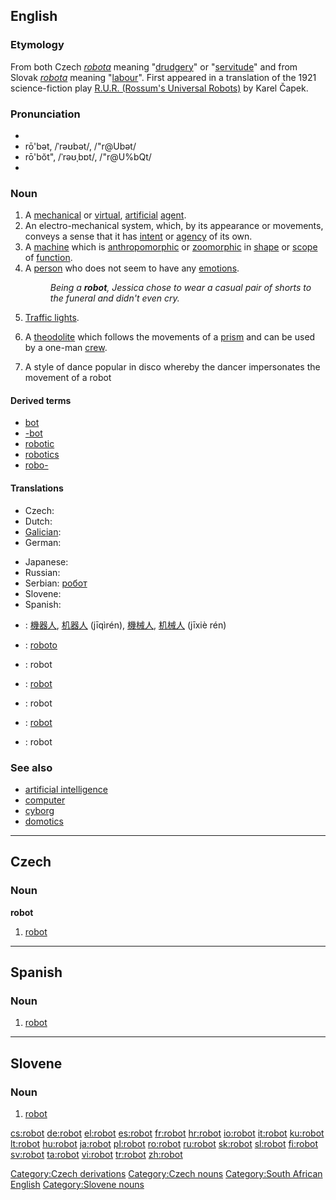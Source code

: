{{was wotd|2006|December|17}}
==English==

===Etymology===
From both Czech ''[[robota]]'' meaning "[[drudgery]]" or "[[servitude]]" and from Slovak ''[[robota]]'' meaning "[[labour]]".  First appeared in a translation of the 1921 science-fiction play [[W:R.U.R. (Rossum's Universal Robots)|R.U.R. (Rossum's Universal Robots)]] by Karel Čapek.

===Pronunciation===
* {{IPA|/ɹəʊbɒt/}}
*rō'bət, /ˈrəʊbət/, /"r@Ubət/<!-- standard UK or just RP? -->
*rō'bŏt", /ˈrəʊˌbɒt/, /"r@U%bQt/<!-- Aus & US, others? -->
*{{audio|en-us-robot.ogg|Audio (US)}}

===Noun===
{{wikipedia}}
{{en-noun}}

# A [[mechanical]] or [[virtual]], [[artificial]] [[agent]].
# An electro-mechanical system, which, by its appearance or movements, conveys a sense that it has [[intent]] or [[agency]] of its own.
# A [[machine]] which is [[anthropomorphic]] or [[zoomorphic]] in [[shape]] or [[scope]] of [[function]].
# A [[person]] who does not seem to have any [[emotions]].
#:''Being a '''robot''', Jessica chose to wear a casual pair of shorts to the funeral and didn't even cry.''
# {{South Africa}} [[traffic light|Traffic lights]].
# {{surveying}} A [[theodolite]] which follows the movements of a [[prism]] and can be used by a one-man [[crew]].
# A style of dance popular in disco whereby the dancer impersonates the movement of a robot
====Derived terms====
* [[bot]]
* [[-bot]]
* [[robotic]]
* [[robotics]]
* [[robo-]]

====Translations====
{{trans-top|mechanical or virtual, artificial agent}}
* Czech: {{t+|cs|robot|m}}
* Dutch: {{t-|nl|robot}}
* [[Galician]]: {{t-|gl|robot|xs=Galician}} {{m}}
* German: {{t+|de|Roboter|m}}
{{trans-mid}}
* Japanese: {{t-|ja|ロボット|tr=robotto|sc=Jpan}}
* Russian: {{t+|ru|робот|m|tr=róbot|sc=Cyrl}}
* Serbian: [[робот#Serbian|робот]] {{m}}
* Slovene: {{t+|sl|robot|m}}
* Spanish: {{t+|es|robot|m}}
{{trans-bottom}}

{{trans-top|Translations to be checked}}
* {{ttbc|Chinese}}: [[機器人]], [[机器人]] (jīqìrén), [[機械人]], [[机械人]] (jīxiè rén)
* {{ttbc|Esperanto}}: [[roboto]]
* {{ttbc|French}}: robot {{m}}
* {{ttbc|Polish}}: [[robot]] {{m}}
* {{ttbc|Romanian}}: robot {{m}}
* {{ttbc|Serbian}}: [[robot#Serbian|robot]] {{m}}
* {{ttbc|Welsh}}: robot {{m}}
{{trans-bottom}}

===See also===
* [[artificial intelligence]]
* [[computer]]
* [[cyborg]]
* [[domotics]]

----

==Czech==

===Noun===
'''robot''' {{m}}

# [[#English|robot]]

[[Category:Czech derivations]]
[[Category:Czech nouns]]
[[Category:South African English]]

----

==Spanish==

===Noun===
{{es-noun-m}}

# [[robot#English|robot]]

----

==Slovene==

===Noun===
{{sl-noun-m}}

# [[robot#English|robot]]
[[Category:Slovene nouns]]

[[cs:robot]]
[[de:robot]]
[[el:robot]]
[[es:robot]]
[[fr:robot]]
[[hr:robot]]
[[io:robot]]
[[it:robot]]
[[ku:robot]]
[[lt:robot]]
[[hu:robot]]
[[ja:robot]]
[[pl:robot]]
[[ro:robot]]
[[ru:robot]]
[[sk:robot]]
[[sl:robot]]
[[fi:robot]]
[[sv:robot]]
[[ta:robot]]
[[vi:robot]]
[[tr:robot]]
[[zh:robot]]